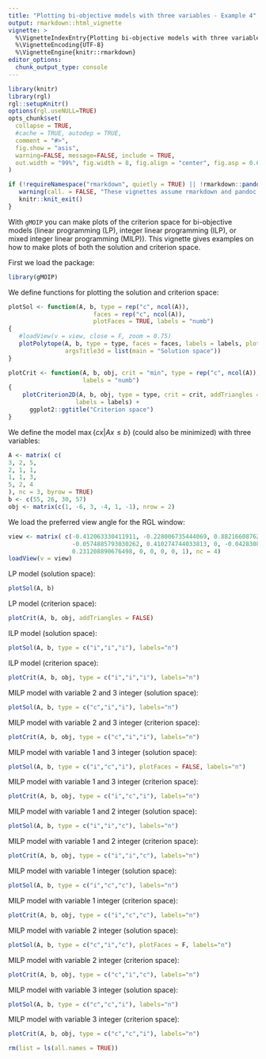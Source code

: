 ```yaml
---
title: "Plotting bi-objective models with three variables - Example 4"
output: rmarkdown::html_vignette
vignette: >
  %\VignetteIndexEntry{Plotting bi-objective models with three variables - Example 4}
  %\VignetteEncoding{UTF-8}
  %\VignetteEngine{knitr::rmarkdown}
editor_options: 
  chunk_output_type: console
---
```


```r
library(knitr)
library(rgl)
rgl::setupKnitr()
options(rgl.useNULL=TRUE)
opts_chunk$set(
  collapse = TRUE,
  #cache = TRUE, autodep = TRUE, 
  comment = "#>",
  fig.show = "asis", 
  warning=FALSE, message=FALSE, include = TRUE, 
  out.width = "99%", fig.width = 8, fig.align = "center", fig.asp = 0.62
)

if (!requireNamespace("rmarkdown", quietly = TRUE) || !rmarkdown::pandoc_available("1.14")) {
   warning(call. = FALSE, "These vignettes assume rmarkdown and pandoc version 1.14 (or higher). These were not found. Older versions will not work.")
   knitr::knit_exit()
}
```

With `gMOIP` you can make plots of the criterion space for bi-objective models (linear
programming (LP), integer linear programming (ILP), or mixed integer linear programming (MILP)).
This vignette gives examples on how to make plots of both the solution and criterion space.

First we load the package:

```r
library(gMOIP)
```

We define functions for plotting the solution and criterion space:

```r
plotSol <- function(A, b, type = rep("c", ncol(A)),
                        faces = rep("c", ncol(A)),
                        plotFaces = TRUE, labels = "numb")
{
   #loadView(v = view, close = F, zoom = 0.75)
   plotPolytope(A, b, type = type, faces = faces, labels = labels, plotFaces = plotFaces, 
                argsTitle3d = list(main = "Solution space"))
}

plotCrit <- function(A, b, obj, crit = "min", type = rep("c", ncol(A)), addTriangles = TRUE, 
                     labels = "numb") 
{
    plotCriterion2D(A, b, obj, type = type, crit = crit, addTriangles = addTriangles, 
                   labels = labels) + 
      ggplot2::ggtitle("Criterion space")
}
```

We define the model  $\max \{cx | Ax \leq b\}$ (could also be minimized) with three variables:

```r
A <- matrix( c(
3, 2, 5,
2, 1, 1,
1, 1, 3,
5, 2, 4
), nc = 3, byrow = TRUE)
b <- c(55, 26, 30, 57)
obj <- matrix(c(1, -6, 3, -4, 1, -1), nrow = 2)
```

We load the preferred view angle for the RGL window:

```r
view <- matrix( c(-0.412063330411911, -0.228006735444069, 0.882166087627411, 0, 0.910147845745087,
                  -0.0574885793030262, 0.410274744033813, 0, -0.042830865830183, 0.97196090221405,
                  0.231208890676498, 0, 0, 0, 0, 1), nc = 4)
loadView(v = view)
```

LP model (solution space):

```r
plotSol(A, b)
```

LP model (criterion space):

```r
plotCrit(A, b, obj, addTriangles = FALSE) 
```

ILP model (solution space):

```r
plotSol(A, b, type = c("i","i","i"), labels="n")
```

ILP model (criterion space):

```r
plotCrit(A, b, obj, type = c("i","i","i"), labels="n")
```

MILP model with variable 2 and 3 integer (solution space):

```r
plotSol(A, b, type = c("c","i","i"), labels="n")
```

MILP model with variable 2 and 3 integer (criterion space):

```r
plotCrit(A, b, obj, type = c("c","i","i"), labels="n")
```

MILP model with variable 1 and 3 integer (solution space):

```r
plotSol(A, b, type = c("i","c","i"), plotFaces = FALSE, labels="n")
```

MILP model with variable 1 and 3 integer (criterion space):

```r
plotCrit(A, b, obj, type = c("i","c","i"), labels="n")
```

MILP model with variable 1 and 2 integer (solution space):

```r
plotSol(A, b, type = c("i","i","c"), labels="n")
```

MILP model with variable 1 and 2 integer (criterion space):

```r
plotCrit(A, b, obj, type = c("i","i","c"), labels="n")
```

MILP model with variable 1 integer (solution space):

```r
plotSol(A, b, type = c("i","c","c"), labels="n")
```

MILP model with variable 1 integer (criterion space):

```r
plotCrit(A, b, obj, type = c("i","c","c"), labels="n")
```

MILP model with variable 2 integer (solution space):

```r
plotSol(A, b, type = c("c","i","c"), plotFaces = F, labels="n")
```

MILP model with variable 2 integer (criterion space):

```r
plotCrit(A, b, obj, type = c("c","i","c"), labels="n")
```

MILP model with variable 3 integer (solution space):

```r
plotSol(A, b, type = c("c","c","i"), labels="n")
```

MILP model with variable 3 integer (criterion space):

```r
plotCrit(A, b, obj, type = c("c","c","i"), labels="n")
```

```r
rm(list = ls(all.names = TRUE))
```